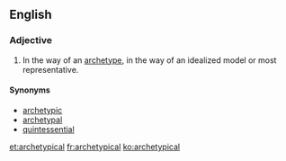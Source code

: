 ==English==

===Adjective===
{{en-adj}}

# In the way of an [[archetype]], in the way of an idealized model or most representative.

====Synonyms====
* [[archetypic]]
* [[archetypal]]
* [[quintessential]]

[[et:archetypical]]
[[fr:archetypical]]
[[ko:archetypical]]